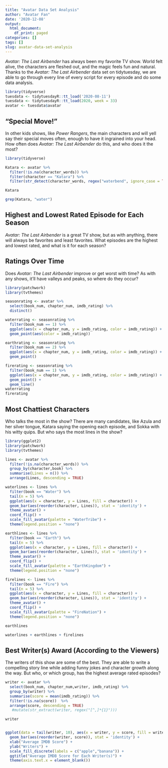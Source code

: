 ```yaml
---
title: "Avatar Data Set Analysis"
author: "Avatar Fan"
date: '2020-12-08'
output:
  html_document:
    df_print: paged
categories: []
tags: []
slug: avatar-data-set-analysis
---
```


*Avatar: The Last Airbender* has always been my favorite TV show. World felt alive, the characters are fleshed out, and the magic feels fun and natural. Thanks to the *Avatar: The Last Airbender* data set on tidytuesday, we are able to go through every line of every script for every episode and do some data analysis.

```r
library(tidyverse)
tuesdata <- tidytuesdayR::tt_load('2020-08-11')
tuesdata <- tidytuesdayR::tt_load(2020, week = 33)
avatar <- tuesdata$avatar
```

## "Special Move!"

In other kids shows, like *Power Rangers*, the main characters and will yell say their special moves often, enough to have it ingrained into your head. How often does *Avatar: The Last Airbender* do this, and who does it the most?

```r
library(tidyverse)

Katara <- avatar %>%
  filter(!is.na(character_words)) %>%
  filter(character == "Katara") %>%
  filter(str_detect(character_words, regex("waterbend", ignore_case = TRUE)))

Katara

grep(Katara, "water")
```

## Highest and Lowest Rated Episode for Each Season

*Avatar: The Last Airbender* is a great TV show, but as with anything, there will always be favorites and least favorites. What episodes are the highest and lowest rated, and what is it for each season?

## Ratings Over Time

Does *Avatar: The Last Airbender* improve or get worst with time? As with any shows, it'll have valleys and peaks, so where do they occur?

```r
library(patchwork)
library(tvthemes)

seasonrating <- avatar %>%
  select(book_num, chapter_num, imdb_rating) %>%
  distinct()

waterrating <- seasonrating %>%
  filter(book_num == 1) %>%
  ggplot(aes(x = chapter_num, y = imdb_rating, color = imdb_rating)) +
  geom_point(aes(color = imdb_rating))

earthrating <- seasonrating %>%
  filter(book_num == 2) %>%
  ggplot(aes(x = chapter_num, y = imdb_rating, color = imdb_rating)) +
  geom_point()

firerating <- seasonrating %>%
  filter(book_num == 1) %>%
  ggplot(aes(x = chapter_num, y = imdb_rating, color = imdb_rating)) +
  geom_point() +
  geom_line()
waterrating
firerating
```

## Most Chattiest Characters

Who talks the most in the show? There are many candidates, like Azula and her silver tongue, Katara saying the opening each episode, and Sokka with his witty quips. But who says the most lines in the show?

```r
library(ggplot2)
library(patchwork)
library(tvthemes)

lines <- avatar %>%
  filter(!is.na(character_words)) %>%
  group_by(character,book) %>%
  summarise(Lines = n()) %>% 
  arrange(Lines, descending = TRUE)

waterlines <- lines %>%
  filter(book == "Water") %>%
  tail(n = 5) %>%
  ggplot(aes(x = character, y = Lines, fill = character)) +
  geom_bar(aes(reorder(character, Lines)), stat = 'identity') +
  theme_avatar() +
  coord_flip() +
  scale_fill_avatar(palette = "WaterTribe") +
  theme(legend.position = "none")

earthlines <- lines %>%
  filter(book == "Earth") %>%
  tail(n = 5) %>%
  ggplot(aes(x = character, y = Lines, fill = character)) +
  geom_bar(aes(reorder(character, Lines)), stat = 'identity') +
  theme_avatar() +
  coord_flip() +
  scale_fill_avatar(palette = "EarthKingdom") +
  theme(legend.position = "none")

firelines <- lines %>%
  filter(book == "Fire") %>%
  tail(n = 5) %>%
  ggplot(aes(x = character, y = Lines, fill = character)) +
  geom_bar(aes(reorder(character, Lines)), stat = 'identity') +
  theme_avatar() +
  coord_flip() +
  scale_fill_avatar(palette = "FireNation") +
  theme(legend.position = "none")

earthlines

waterlines + earthlines + firelines
```

## Best Writer(s) Award (According to the Viewers)

The writers of this show are some of the best. They are able to write a compelling story line while adding funny jokes and character growth along the way. But who, or which group, has the highest average rated episodes?

```r
writer <- avatar %>%
  select(book_num, chapter_num,writer, imdb_rating) %>%
  group_by(writer) %>%
  summarise(score = mean(imdb_rating)) %>%
  filter(!is.na(score))  %>%
  arrange(score, descending = TRUE)
   #mutate(str_extract(writer, regex("[^,]*{1}")))

writer


ggplot(data = tail(writer, 10), aes(x = writer, y = score, fill = writer)) +
  geom_bar(aes(reorder(writer, score)), stat = 'identity') +
  xlab("Average IMDB Score") +
  ylab("Writers") +
  scale_fill_discrete(labels = c("apple","banana")) +
  ggtitle("Average IMDB Score for Each Writer(s)") +
  theme(axis.text.x = element_blank())

```



